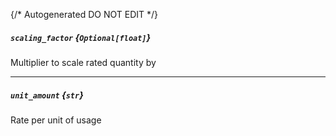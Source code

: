 {/* Autogenerated DO NOT EDIT  */}
##### `scaling_factor` *{`Optional[float]`}*
Multiplier to scale rated quantity by

---
##### `unit_amount` *{`str`}*
Rate per unit of usage

